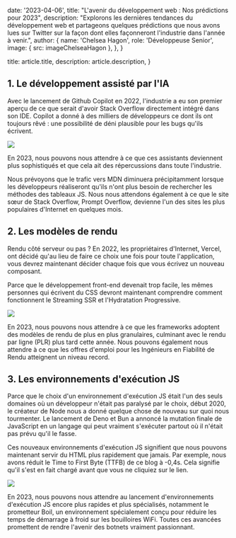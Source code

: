 
  date: '2023-04-06',
  title: "L'avenir du développement web : Nos prédictions pour 2023",
  description:
    "Explorons les dernières tendances du développement web et partageons quelques prédictions que nous avons lues sur Twitter sur la façon dont elles façonneront l'industrie dans l'année à venir.",
  author: {
    name: 'Chelsea Hagon',
    role: 'Développeuse Senior',
    image: { src: imageChelseaHagon },
  },
}

  title: article.title,
  description: article.description,
}

## 1. Le développement assisté par l'IA

Avec le lancement de Github Copilot en 2022, l'industrie a eu son premier aperçu de ce que serait d'avoir Stack Overflow directement intégré dans son IDE. Copilot a donné à des milliers de développeurs ce dont ils ont toujours rêvé : une possibilité de déni plausible pour les bugs qu'ils écrivent.

![](./pilot.jpg)

En 2023, nous pouvons nous attendre à ce que ces assistants deviennent plus sophistiqués et que cela ait des répercussions dans toute l'industrie.

Nous prévoyons que le trafic vers MDN diminuera précipitamment lorsque les développeurs réaliseront qu'ils n'ont plus besoin de rechercher les méthodes des tableaux JS. Nous nous attendons également à ce que le site sœur de Stack Overflow, Prompt Overflow, devienne l'un des sites les plus populaires d'Internet en quelques mois.

## 2. Les modèles de rendu

Rendu côté serveur ou pas ? En 2022, les propriétaires d'Internet, Vercel, ont décidé qu'au lieu de faire ce choix une fois pour toute l'application, vous devrez maintenant décider chaque fois que vous écrivez un nouveau composant.

Parce que le développement front-end devenait trop facile, les mêmes personnes qui écrivent du CSS devront maintenant comprendre comment fonctionnent le Streaming SSR et l'Hydratation Progressive.

![](./server.jpg)

En 2023, nous pouvons nous attendre à ce que les frameworks adoptent des modèles de rendu de plus en plus granulaires, culminant avec le rendu par ligne (PLR) plus tard cette année. Nous pouvons également nous attendre à ce que les offres d'emploi pour les Ingénieurs en Fiabilité de Rendu atteignent un niveau record.

## 3. Les environnements d'exécution JS

Parce que le choix d'un environnement d'exécution JS était l'un des seuls domaines où un développeur n'était pas paralysé par le choix, début 2020, le créateur de Node nous a donné quelque chose de nouveau sur quoi nous tourmenter. Le lancement de Deno et Bun a annoncé la mutation finale de JavaScript en un langage qui peut vraiment s'exécuter partout où il n'était pas prévu qu'il le fasse.

Ces nouveaux environnements d'exécution JS signifient que nous pouvons maintenant servir du HTML plus rapidement que jamais. Par exemple, nous avons réduit le Time to First Byte (TTFB) de ce blog à -0,4s. Cela signifie qu'il s'est en fait chargé avant que vous ne cliquiez sur le lien.

![](./laptop.jpg)

En 2023, nous pouvons nous attendre au lancement d'environnements d'exécution JS encore plus rapides et plus spécialisés, notamment le prometteur Boil, un environnement spécialement conçu pour réduire les temps de démarrage à froid sur les bouilloires WiFi. Toutes ces avancées promettent de rendre l'avenir des botnets vraiment passionnant.
